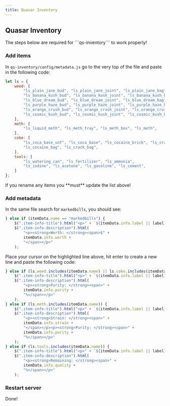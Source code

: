```yaml
---
title: Quasar Inventory
---
```



## Quasar Inventory

<Callout type="warning" emoji="⚠️">
    The steps below are required for ```qs-inventory``` to work properly!
</Callout>

<Steps>

### Add items

In ```qs-inventory/config/metadata.js``` go to the very top of the file and paste in the following code:

```js copy filename="qs-inventory/config/metadata.js"
let ls = {
    weed: [
        "ls_plain_jane_bud", "ls_plain_jane_joint", "ls_plain_jane_bag",
        "ls_banana_kush_bud", "ls_banana_kush_joint", "ls_banana_kush_bag",
        "ls_blue_dream_bud", "ls_blue_dream_joint", "ls_blue_dream_bag",
        "ls_purple_haze_bud", "ls_purple_haze_joint", "ls_purple_haze_bag",
        "ls_orange_crush_bud", "ls_orange_crush_joint", "ls_orange_crush_bag",
        "ls_cosmic_kush_bud", "ls_cosmic_kush_joint", "ls_cosmic_kush_bag",
    ],
    meth: [
        "ls_liquid_meth", "ls_meth_tray", "ls_meth_box", "ls_meth",
    ],
    coke: [
        "ls_coca_base_unf", "ls_coca_base", "ls_cocaine_brick", "ls_crack_brick",
        "ls_cocaine_bag", "ls_crack_bag",
    ],
    tools: [
        "ls_watering_can", "ls_fertilizer", "ls_ammonia",
        "ls_iodine", "ls_acetone", "ls_gasoline", "ls_cement",
    ]
};
```

<Callout type="error" emoji="⛔">
    If you rename any items you **must** update the list above!
</Callout>
 
### Add metadata
In the same file search for ```markedbills```, you should see:
```js copy filename="qs-inventory/config/metadata.js" {7}
} else if (itemData.name == "markedbills") {
    $(".item-info-title").html("<p>" + `${itemData.info.label || label}` + "</p>");
    $(".item-info-description").html(
        "<p><strong>Worth: </strong><span>$" +
        itemData.info.worth +
        "</span></p>"
    );
```

Place your cursor on the highlighted line above, hit enter to create a new line and paste the following code:
```js copy filename="qs-inventory/config/metadata.js"
} else if (ls.weed.includes(itemData.name) || ls.coke.includes(itemData.name)) {
    $(".item-info-title").html("<p>" + `${itemData.info.label || label}` + "</p>");
    $(".item-info-description").html(
        "<p><strong>Purity: </strong><span>" +
        itemData.info.purity +
        "%</span></p>"
    );
} else if (ls.meth.includes(itemData.name)) {
    $(".item-info-title").html("<p>" + `${itemData.info.label || label}` + "</p>");
    $(".item-info-description").html(
        "<p><strong>Strain: </strong><span>" +
        itemData.info.strain +
        "</span></p><p><strong>Purity: </strong><span>" +
        itemData.info.purity +
        "%</span></p>"
    );
} else if (ls.tools.includes(itemData.name)) {
    $(".item-info-title").html("<p>" + `${itemData.info.label || label}` + "</p>");
    $(".item-info-description").html(
        "<p><strong>Remaining: </strong><span>" +
        itemData.info.quality +
        "%</span></p>"
    );
```

### Restart server
Done!

</Steps>